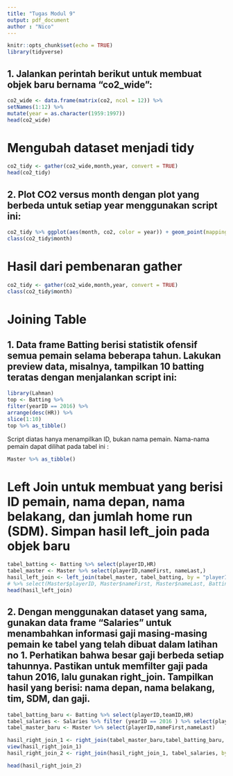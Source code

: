 ```yaml
---
title: "Tugas Modul 9"
output: pdf_document
author : "Nico"
---
```


```r
knitr::opts_chunk$set(echo = TRUE)
library(tidyverse)

```

## 1. Jalankan perintah berikut untuk membuat objek baru bernama “co2_wide”:

```r
co2_wide <- data.frame(matrix(co2, ncol = 12)) %>% 
setNames(1:12) %>% 
mutate(year = as.character(1959:1997))
head(co2_wide)
```

# Mengubah dataset menjadi tidy

```r
co2_tidy <- gather(co2_wide,month,year, convert = TRUE)
head(co2_tidy)
```

## 2. Plot CO2 versus month dengan plot yang berbeda untuk setiap year menggunakan script ini:

```r
co2_tidy %>% ggplot(aes(month, co2, color = year)) + geom_point(mapping = aes(x = month, y = year))
class(co2_tidy$month)
```

# Hasil dari pembenaran gather
```r
co2_tidy <- gather(co2_wide,month,year, convert = TRUE)
class(co2_tidy$month)
```

# Joining Table

## 1. Data frame Batting berisi statistik ofensif semua pemain selama beberapa tahun. Lakukan preview data, misalnya, tampilkan 10 batting teratas dengan menjalankan script ini:

```r
library(Lahman) 
top <- Batting %>% 
filter(yearID == 2016) %>% 
arrange(desc(HR)) %>% 
slice(1:10) 
top %>% as_tibble()
```

Script diatas hanya menampilkan ID, bukan nama pemain. Nama-nama pemain dapat dilihat 
pada tabel ini :

```r
Master %>% as_tibble()
```

# Left Join untuk membuat  yang berisi ID pemain, nama depan, nama belakang, dan jumlah home run (SDM). Simpan hasil left_join pada objek baru

```r
tabel_batting <- Batting %>% select(playerID,HR)
tabel_master <- Master %>% select(playerID,nameFirst, nameLast,)
hasil_left_join <- left_join(tabel_master, tabel_batting, by = "playerID" )
# %>% select(Master$playerID, Master$nameFirst, Master$nameLast, Batting$HR)
head(hasil_left_join)
```

## 2. Dengan menggunakan dataset yang sama, gunakan data frame “Salaries” untuk menambahkan informasi gaji masing-masing pemain ke tabel yang telah dibuat dalam latihan no 1. Perhatikan bahwa besar gaji berbeda setiap tahunnya. Pastikan untuk memfilter gaji pada tahun 2016, lalu gunakan right_join. Tampilkan hasil yang berisi: nama depan, nama belakang, tim, SDM, dan gaji.

```r
tabel_batting_baru <- Batting %>% select(playerID,teamID,HR)
tabel_salaries <- Salaries %>% filter (yearID == 2016 ) %>% select(playerID,salary)
tabel_master_baru <- Master %>% select(playerID,nameFirst,nameLast)

hasil_right_join_1 <- right_join(tabel_master_baru,tabel_batting_baru, by = "playerID")
view(hasil_right_join_1)
hasil_right_join_2 <- right_join(hasil_right_join_1, tabel_salaries, by = "playerID")

head(hasil_right_join_2)

```
